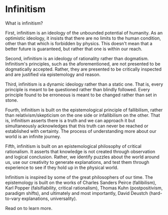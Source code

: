 
# Infinitism

What is infinitism?

First, infinitism is an ideology of the unbounded potential of humanity. As an optimistic ideology, it insists that there are no limits to the human condition, other than that which is forbidden by physics. This doesn't mean that a better future is guaranteed, but rather that one is within our reach.

Second, infinitism is an ideology of rationality rather than dogmatism. Infinitism's principles, such as the aforementioned, are not presented to be dogmatically accepted. Rather, they are presented to be critically inspected and are justified via epistemology and reason.

Third, infinitism is a dynamic ideology rather than a static one. That is, every principle is meant to be questioned rather than blindly followed. Every principle found to be erroneous is meant to be changed rather than set in stone.

Fourth, infinitism is built on the epistemological principle of fallibilism, rather than relativism/skepticism on the one side or infallibilism on the other. That is, infinitism asserts there is a truth and we can approach it but simultaneously acknowledges that this truth can never be reached or established with certainty. The process of understanding more about our world is an infinite journey.

Fifth, infinitism is built on an epistemological philosophy of critical rationalism. It asserts that knowledge is not created through observation and logical conclusion. Rather, we identify puzzles about the world around us, use our creativity to generate explanations, and test them through experience to see if they hold up in the physical world.

Infinitism is inspired by some of the great philosophers of our time. The epistemology is built on the works of Charles Sanders Peirce (fallibilism), Karl Popper (falsifiability, critical rationalism), Thomas Kuhn (postpositivism, paradigm shifts), and ultimately and most importantly, David Deustch (hard-to-vary explanations, universality).

Read on to learn more.
